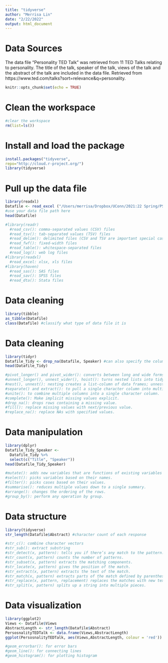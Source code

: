 ```yaml
---
title: "tidyverse"
author: "Merrisa Lin"
date: "2/22/2022"
output: html_document
---
```


# Data Sources
The data file "Personality TED Talk" was retrieved from 11 TED Talks relating to personality. The title of the talk, speaker of the talk, views of the talk and the abstract of the talk are included in the data file.
Retrieved from https://www.ted.com/talks?sort=relevance&q=personality.

```r
knitr::opts_chunk$set(echo = TRUE)
```

# Clean the workspace
```r
#clear the workspace
rm(list=ls())
```

# Install and load the package
```r
install.packages("tidyverse",
repo="http://cloud.r-project.org/")
library(tidyverse)
```

# Pull up the data file
```r
library(readxl)
Datafile <- read_excel ("/Users/merrisa/Dropbox/UConn/2021:22 Spring/PSYC6783 Tools to Analyze Language/Data File/Personality TED Talk.xlsx")
#use your data file path here
head(Datafile)

#library(readr)
  #read_csv(): comma-separated values (CSV) files
  #read_tsv(): tab-separated values (TSV) files
  #read_delim(): delimited files (CSV and TSV are important special cases)
  #read_fwf(): fixed-width files
  #read_table(): whitespace-separated files
  #read_log(): web log files
#library(readxl)
  #read_excel: xlsx, xls files
#library(haven)
  #read_sas(): SAS files
  #read_sav(): SPSS files
  #read_dta(): Stata files
```
# Data cleaning
```r
library(tibble)
as_tibble(Datafile)
class(Datafile) #classify what type of data file it is
```

# Data cleaning
```r
library(tidyr)
Datafile_Tidy <- drop_na(Datafile, Speaker) #can also specify the column, e.g., drop_na(Datafile, Speaker)
head(Datafile_Tidy)

#pivot_longer() and pivot_wider(): converts between long and wide forms.
#unnest_longer(), unnest_wider(), hoist(): turns nested lists into tidy tibbles.
#nest(), unnest(): nesting creates a list-column of data frames; unnesting flattens it back out into regular columns.
#separate() and extract(): to pull a single character column into multiple columns.
#unite(): to combine multiple columns into a single character column.
#complete(): Make implicit missing values explicit.
#drop_na(): drops rows containing a missing value.
#fill(): replace missing values with next/previous value.
#replace_na(): replace NAs with specified values.
```

# Data manipulation
```r
library(dplyr)
Datafile_Tidy_Speaker <- 
  Datafile_Tidy %>%
  select(c("Title", "Speaker"))
head(Datafile_Tidy_Speaker)

#mutate(): adds new variables that are functions of existing variables
#select(): picks variables based on their names.
#filter(): picks cases based on their values.
#summarise(): reduces multiple values down to a single summary.
#arrange(): changes the ordering of the rows.
#group_by(): perform any operation by group.
```

# Data structure
```r
library(tidyverse)
str_length(Datafile$Abstract) #character count of each response

#str_c(): combine character vectors
#str_sub(): extract substring
#str_detect(x, pattern): tells you if there’s any match to the pattern.
#str_count(x, pattern) counts the number of patterns.
#str_subset(x, pattern) extracts the matching components.
#str_locate(x, pattern) gives the position of the match.
#str_extract(x, pattern) extracts the text of the match.
#str_match(x, pattern) extracts parts of the match defined by parentheses.
#str_replace(x, pattern, replacement) replaces the matches with new text.
#str_split(x, pattern) splits up a string into multiple pieces.
```

# Data visualization
```r
library(ggplot2)
Views <- Datafile$Views
AbstractLength <- str_length(Datafile$Abstract)
PersosnalityTEDTalk <- data.frame(Views,AbstractLength)
ggplot(PersosnalityTEDTalk, aes(Views,AbstractLength, colour = 'red')) + geom_point()

#geom_errorbar(): for error bars
#geom_line(): for connecting lines
#geom_histogram(): for plotting histogram
```
